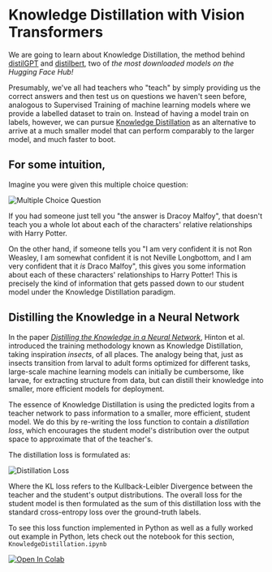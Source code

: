 # Knowledge Distillation with Vision Transformers

We are going to learn about Knowledge Distillation, the method behind [distilGPT](https://huggingface.co/distilgpt2) and [distilbert](https://huggingface.co/distilbert-base-uncased-finetuned-sst-2-english), two of *the most downloaded models on the Hugging Face Hub!*

Presumably, we've all had teachers who "teach" by simply providing us the correct answers and then test us on questions we haven't seen before, analogous to Supervised Training
of machine learning models where we provide a labelled dataset to train on. Instead of having a model train on labels, however,
we can pursue [Knowledge Distillation](https://arxiv.org/abs/1503.02531) as an alternative to arrive at a much smaller model that can perform comparably to the larger model, and much faster to boot.

## For some intuition, 

Imagine you were given this multiple choice question:

![Multiple Choice Question](https://huggingface.co/datasets/hf-vision/course-assets/resolve/main/multiple-choice-question.png)

If you had someone just tell you "the answer is Dracoy Malfoy", that doesn't teach you a whole lot about each of the characters' relative relationships with Harry Potter.

On the other hand, if someone tells you "I am very confident it is not Ron Weasley, I am somewhat confident it is not Neville Longbottom, and 
I am very confident that it *is* Draco Malfoy", this gives you some information about each of these characters' relationships to Harry Potter! 
This is precisely the kind of information that gets passed down to our student model under the Knowledge Distillation paradigm.

## Distilling the Knowledge in a Neural Network
In the paper [*Distilling the Knowledge in a Neural Network*](https://arxiv.org/abs/1503.02531), Hinton et al. introduced the training methodology known as Knowledge Distillation,
taking inspiration *insects*, of all places. The analogy being that, just as insects transition from larval to adult forms optimized for different tasks, large-scale machine learning models can 
initially be cumbersome, like larvae, for extracting structure from data, but can distill their knowledge into smaller, more efficient models for deployment.

The essence of Knowledge Distillation is using the predicted logits from a teacher network to pass information to a smaller, more efficient, student model. We do this
by re-writing the loss function to contain a *distillation loss*, which encourages the student model's distribution over the output space to approximate that of the teacher's.

The distillation loss is formulated as:

![Distillation Loss](https://huggingface.co/datasets/hf-vision/course-assets/resolve/main/KL-Loss.png)

Where the KL loss refers to the Kullback-Leibler Divergence between the teacher and the student's output distributions. 
The overall loss for the student model is then formulated as the sum of this distillation loss with the standard cross-entropy loss over the ground-truth labels.

To see this loss function implemented in Python as well as a fully worked out example in Python, lets check out the notebook for this section, ```KnowledgeDistillation.ipynb```

<a target="_blank" href="https://colab.research.google.com/github/johko/computer-vision-course/blob/main/notebooks/Unit%203%20-%20Vision%20Transformers/KnowledgeDistillation.ipynb">
  <img src="https://colab.research.google.com/assets/colab-badge.svg" alt="Open In Colab"/>
</a>

